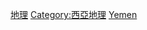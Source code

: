 {{Commons cat|Geography of Yemen}}

[[Category:也门|地理]]
[[Category:西亞地理|Category:西亞地理]]
[[Category:亚洲各国地理|Yemen]]